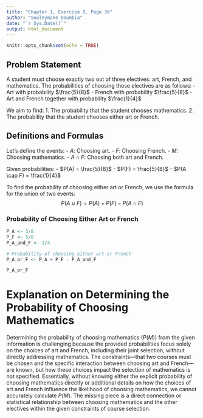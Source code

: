 ```yaml
---
title: "Chapter 1, Exercise 9, Page 36"
author: "Souleymane Doumbia"
date: "`r Sys.Date()`"
output: html_document
---
```


```r
knitr::opts_chunk$set(echo = TRUE)
```

## Problem Statement

A student must choose exactly two out of three electives: art, French, and mathematics. The probabilities of choosing these electives are as follows:
- Art with probability $\frac{5}{8}$
- French with probability $\frac{5}{8}$
- Art and French together with probability $\frac{1}{4}$

We aim to find:
1. The probability that the student chooses mathematics.
2. The probability that the student chooses either art or French.

## Definitions and Formulas

Let's define the events:
- $A$: Choosing art.
- $F$: Choosing French.
- $M$: Choosing mathematics.
- $A \cap F$: Choosing both art and French.

Given probabilities:
- $P(A) = \frac{5}{8}$
- $P(F) = \frac{5}{8}$
- $P(A \cap F) = \frac{1}{4}$

To find the probability of choosing either art or French, we use the formula for the union of two events:
$$P(A \cup F) = P(A) + P(F) - P(A \cap F)$$

### Probability of Choosing Either Art or French

```r
P_A <- 5/8
P_F <- 5/8
P_A_and_F <- 1/4

# Probability of choosing either art or French
P_A_or_F <- P_A + P_F - P_A_and_F

P_A_or_F
```


# Explanation on Determining the Probability of Choosing Mathematics

Determining the probability of choosing mathematics ($P(M)$) from the given information is challenging because the provided probabilities focus solely on the choices of art and French, including their joint selection, without directly addressing mathematics. The constraints—that two courses must be chosen and the specific interaction between choosing art and French—are known, but how these choices impact the selection of mathematics is not specified. Essentially, without knowing either the explicit probability of choosing mathematics directly or additional details on how the choices of art and French influence the likelihood of choosing mathematics, we cannot accurately calculate $P(M)$. The missing piece is a direct connection or statistical relationship between choosing mathematics and the other electives within the given constraints of course selection.
